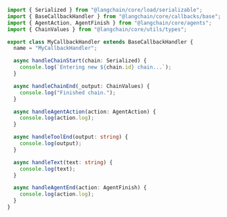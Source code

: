 ```typescript
import { Serialized } from "@langchain/core/load/serializable";
import { BaseCallbackHandler } from "@langchain/core/callbacks/base";
import { AgentAction, AgentFinish } from "@langchain/core/agents";
import { ChainValues } from "@langchain/core/utils/types";

export class MyCallbackHandler extends BaseCallbackHandler {
  name = "MyCallbackHandler";

  async handleChainStart(chain: Serialized) {
    console.log(`Entering new ${chain.id} chain...`);
  }

  async handleChainEnd(_output: ChainValues) {
    console.log("Finished chain.");
  }

  async handleAgentAction(action: AgentAction) {
    console.log(action.log);
  }

  async handleToolEnd(output: string) {
    console.log(output);
  }

  async handleText(text: string) {
    console.log(text);
  }

  async handleAgentEnd(action: AgentFinish) {
    console.log(action.log);
  }
}
```